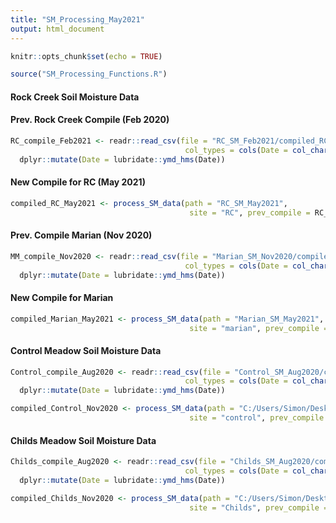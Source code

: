 ```yaml
---
title: "SM_Processing_May2021"
output: html_document
---
```


```r
knitr::opts_chunk$set(echo = TRUE)
```

```r

source("SM_Processing_Functions.R")

```

#### Rock Creek Soil Moisture Data

#### Prev. Rock Creek Compile (Feb 2020)

```r

RC_compile_Feb2021 <- readr::read_csv(file = "RC_SM_Feb2021/compiled_RC_Feb2021.csv", 
                                       col_types = cols(Date = col_character(), .default = col_double())) %>% 
  dplyr::mutate(Date = lubridate::ymd_hms(Date))

```

#### New Compile for RC (May 2021)

```r

compiled_RC_May2021 <- process_SM_data(path = "RC_SM_May2021", 
                                        site = "RC", prev_compile = RC_compile_Feb2021, written_file_name = "compiled_RC_May2021.csv")
```

#### Prev. Compile Marian (Nov 2020)

```r
MM_compile_Nov2020 <- readr::read_csv(file = "Marian_SM_Nov2020/compiled_Marian_Nov2020.csv", 
                                       col_types = cols(Date = col_character(), .default = col_double())) %>% 
  dplyr::mutate(Date = lubridate::ymd_hms(Date))
```

#### New Compile for Marian

```r
compiled_Marian_May2021 <- process_SM_data(path = "Marian_SM_May2021", 
                                        site = "marian", prev_compile = MM_compile_Nov2020, written_file_name = "compiled_Marian_May2021.csv")
```

#### Control Meadow Soil Moisture Data

```r
Control_compile_Aug2020 <- readr::read_csv(file = "Control_SM_Aug2020/compiled_Control_Aug2020.csv", 
                                       col_types = cols(Date = col_character(), .default = col_double())) %>% 
  dplyr::mutate(Date = lubridate::ymd_hms(Date))
```

```r
compiled_Control_Nov2020 <- process_SM_data(path = "C:/Users/Simon/Desktop/Meadow_SM/Control_SM_Nov2020", 
                                        site = "control", prev_compile = Control_compile_Aug2020, written_file_name = "compiled_Control_Nov2020.csv")
```

#### Childs Meadow Soil Moisture Data

```r
Childs_compile_Aug2020 <- readr::read_csv(file = "Childs_SM_Aug2020/compiled_Childs_Aug2020.csv", 
                                       col_types = cols(Date = col_character(), .default = col_double())) %>% 
  dplyr::mutate(Date = lubridate::ymd_hms(Date))
```

```r
compiled_Childs_Nov2020 <- process_SM_data(path = "C:/Users/Simon/Desktop/Meadow_SM/Childs_SM_Nov2020", 
                                        site = "Childs", prev_compile = Childs_compile_Aug2020, written_file_name = "compiled_Childs_Nov2020.csv")
```
